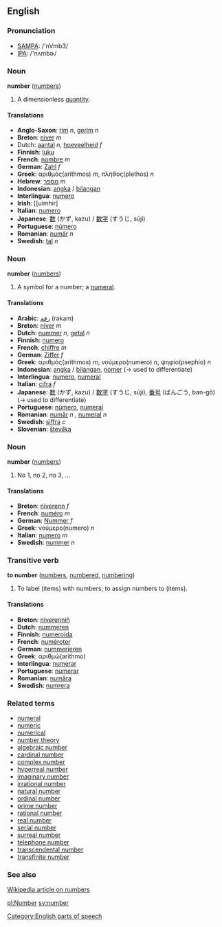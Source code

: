 ==English==

===Pronunciation===
*[[w:SAMPA|SAMPA]]: /'nVmb3/<br>
*[[w:International Phonetic Alphabet|IPA]]: /'nʌmbɚ/

===Noun===
'''number''' ([[numbers]])

# A dimensionless [[quantity]].

====Translations====
*'''Anglo-Saxon''': [[rím]] ''n'', [[gerím]] ''n''
*'''Breton''': [[niver]] ''m''
*Dutch: [[aantal]] ''n'', [[hoeveelheid]] ''f''
*'''Finnish''': [[luku]]
*'''French''': [[nombre]] ''m''
*'''German''': [[Zahl]] ''f''
*'''Greek''': αριθμός(arithmos) ''m'', πλήθος(plethos) ''n''
*'''Hebrew''': [[מספר]] ''m''
*'''Indonesian''': [[angka]] / [[bilang|bilangan]]
*'''Interlingua''': [[numero]]
*'''Irish''': [[uimhir]
*'''Italian''': [[numero]]
*'''Japanese''': [[数]] (かず, kazu) / [[数字]] (すうじ, sūji)
*'''Portuguese''': [[número]]
*'''Romanian''': [[număr]] ''n''
*'''Swedish''': [[tal]] ''n''

===Noun===
'''number''' ([[numbers]])

# A symbol for a number; a [[numeral]].

====Translations====
*'''Arabic''': [[رقم]] (rakam)
*'''Breton''': [[niver]] ''m''
*'''Dutch''': [[nummer]] ''n'', [[getal]] ''n''
*'''Finnish''': [[numero]]
*'''French''': [[chiffre]] ''m''
*'''German''': [[Ziffer]] ''f''
*'''Greek''': αριθμός(arithmos) ''m'', νούμερο(numero) ''n'', ψηφίο(psephio) ''n''
*'''Indonesian''': [[angka]] / [[bilang|bilangan]], [[nomer]] (&rarr; used to differentiate)
*'''Interlingua''': [[numero]], [[numeral]]
*'''Italian''': [[cifra]] ''f''
*'''Japanese''': [[数]] (かず, kazu) / [[数字]] (すうじ, sūji), [[番号]] (ばんごう, ban-gō)  (&rarr; used to differentiate)
*'''Portuguese''': [[número]], [[numeral]]
*'''Romanian''': [[număr]] ''n'' , [[numeral]] ''n''
*'''Swedish''': [[siffra]] ''c''
*'''Slovenian''': [[številka]]

===Noun===
'''number''' ([[numbers]])

# No 1, no 2, no 3, ...

====Translations====
*'''Breton''': [[niverenn]] ''f''
*'''French''': [[numéro]] ''m''
*'''German''': [[Nummer]] ''f''
*'''Greek''': νούμερο(numero) ''n''
*'''Italian''': [[numero]] ''m''
*'''Swedish''': [[nummer]] ''n''

===Transitive verb===
'''to number''' ([[numbers]], [[numbered]], [[numbering]])

# To label (items) with numbers; to assign numbers to (items).

====Translations====
*'''Breton''': [[niverenniñ]]
*'''Dutch''': [[nummeren]]
*'''Finnish''': [[numeroida]]
*'''French''': [[numéroter]]
*'''German''': [[nummerieren]]
*'''Greek''': αριθμώ(arithmo)
*'''Interlingua''': [[numerar]]
*'''Portuguese''': [[numerar]]
*'''Romanian''': [[număra]]
*'''Swedish''': [[numrera]]

===Related terms===
*[[numeral]]
*[[numeric]]
*[[numerical]]
*[[number theory]]
*[[algebraic number]]
*[[cardinal number]]
*[[complex number]]
*[[hyperreal number]]
*[[imaginary number]]
*[[irrational number]]
*[[natural number]]
*[[ordinal number]]
*[[prime number]]
*[[rational number]]
*[[real number]]
*[[serial number]]
*[[surreal number]]
*[[telephone number]]
*[[transcendental number]]
*[[transfinite number]]

===See also===
[[w:number|Wikipedia article on numbers]]

[[Category:English parts of speech]]

[[pl:Number]]
[[sv:number]]